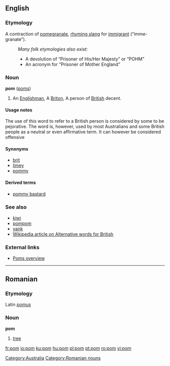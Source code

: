 ==English==

===Etymology===
A contraction of [[pomegranate]], [[rhyming slang]] for [[immigrant]] (“imme-granate”).

:''Many folk etymologies also exist:''
:*A devolution of “Prisoner of His/Her Majesty” or “POHM”
:*An acronym for “Prisoner of Mother England”

===Noun===
'''pom''' ([[poms]])

# {{italbrac|Australian|pejorative}} An [[Englishman]], A [[Briton]], A person of [[British]] decent.

====Usage notes====
The use of this word to refer to a British person is considered by some to be pejorative. The word is, however, used by most Australians and some British people as a neutral or even affirmative term. It can however be considered offensive

====Synonyms====
*[[brit]]
*[[limey]]
*[[pommy]]

====Derived terms====
*[[pommy bastard]]

===See also===
*[[kiwi]]
*[[pompom]]
*[[yank]]
*[[w:Alternative words for British|Wikipedia article on Alternative words for British]]

===External links===
*[http://www.australianbeers.com/culture/poms.htm Poms overview]

[[Category:Australia]]

----

==Romanian==

===Etymology===
Latin ''[[pomus]]''

===Noun===
'''pom''' {{m}}

# [[tree]]

[[Category:Romanian nouns]]

[[fr:pom]]
[[io:pom]]
[[ku:pom]]
[[hu:pom]]
[[pl:pom]]
[[pt:pom]]
[[ro:pom]]
[[vi:pom]]